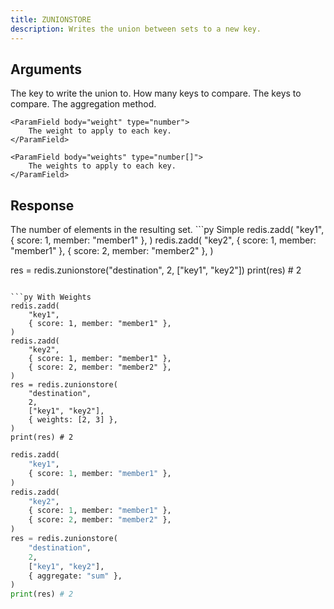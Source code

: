```yaml
---
title: ZUNIONSTORE
description: Writes the union between sets to a new key.
---
```



## Arguments 

<ParamField body="destination" type="str" required>
  The key to write the union to.
</ParamField>

<ParamField body="keys" type="int" required>
  How many keys to compare.
</ParamField>

<ParamField body="keys" type="string | string[]" required>
  The keys to compare.
</ParamField>

<ParamField body="options">
    <ParamField body="aggregate" type="sum | min | max">
        The aggregation method.
    </ParamField>

    <ParamField body="weight" type="number">
        The weight to apply to each key.
    </ParamField>
    
    <ParamField body="weights" type="number[]">
        The weights to apply to each key.
    </ParamField>
    
</ParamField>

## Response

<ResponseField  required>
    The number of elements in the resulting set.
</ResponseField>



<RequestExample>
```py Simple
redis.zadd(
    "key1", 
    { score: 1, member: "member1" },
)
redis.zadd(
    "key2",
    { score: 1, member: "member1" },
    { score: 2, member: "member2" },
)

res = redis.zunionstore("destination", 2, ["key1", "key2"])
print(res) # 2
```

```py With Weights
redis.zadd(
    "key1", 
    { score: 1, member: "member1" },
)
redis.zadd(
    "key2",
    { score: 1, member: "member1" },
    { score: 2, member: "member2" },
)
res = redis.zunionstore(
    "destination",
    2,
    ["key1", "key2"],
    { weights: [2, 3] },
)
print(res) # 2
```


```py Aggregate
redis.zadd(
    "key1", 
    { score: 1, member: "member1" },
)
redis.zadd(
    "key2",
    { score: 1, member: "member1" },
    { score: 2, member: "member2" },
)
res = redis.zunionstore(
    "destination",
    2,
    ["key1", "key2"],
    { aggregate: "sum" },
)
print(res) # 2
```
</RequestExample>
